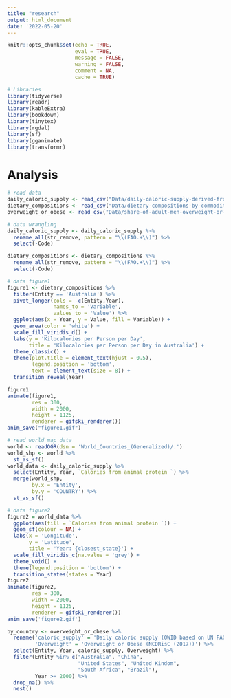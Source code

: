 ```yaml
---
title: "research"
output: html_document
date: '2022-05-20'
---
```


```r
knitr::opts_chunk$set(echo = TRUE,
                      eval = TRUE,
                      message = FALSE, 
                      warning = FALSE,
                      comment = NA,
                      cache = TRUE)
```


```r
# Libraries
library(tidyverse)
library(readr)
library(kableExtra)
library(bookdown)
library(tinytex)
library(rgdal)
library(sf)
library(gganimate)
library(transformr)
```


# Analysis

```r
# read data
daily_caloric_supply <- read_csv("Data/daily-caloric-supply-derived-from-carbohydrates-protein-and-fat.csv")
dietary_compositions <- read_csv("Data/dietary-compositions-by-commodity-group.csv")
overweight_or_obese <- read_csv("Data/share-of-adult-men-overweight-or-obese-vs-daily-supply-of-calories.csv")
```


```r
# data wrangling
daily_caloric_supply <- daily_caloric_supply %>%
  rename_all(str_remove, pattern = "\\(FAO.+\\)") %>%
  select(-Code)

dietary_compositions <- dietary_compositions %>%
  rename_all(str_remove, pattern = "\\(FAO.+\\)") %>%
  select(-Code)
```


```r
# data figure1
figure1 <- dietary_compositions %>% 
  filter(Entity == 'Australia') %>% 
  pivot_longer(cols = -c(Entity,Year),
               names_to = 'Variable',
               values_to = 'Value') %>% 
  ggplot(aes(x = Year, y = Value, fill = Variable)) +
  geom_area(color = 'white') +
  scale_fill_viridis_d() +
  labs(y = 'Kilocalories per Person per Day',
       title = 'Kilocalories per Person per Day in Australia') +
  theme_classic() +
  theme(plot.title = element_text(hjust = 0.5),
        legend.position = 'bottom',
        text = element_text(size = 8)) +
  transition_reveal(Year)

figure1
animate(figure1,
        res = 300,
        width = 2000,
        height = 1125,
        renderer = gifski_renderer())
anim_save("figure1.gif")
```


```r
# read world map data
world <- readOGR(dsn = 'World_Countries_(Generalized)/.')
world_shp <- world %>% 
  st_as_sf()
world_data <- daily_caloric_supply %>%
  select(Entity, Year, `Calories from animal protein `) %>%
  merge(world_shp,
        by.x = 'Entity',
        by.y = 'COUNTRY') %>% 
  st_as_sf()

# data figure2
figure2 = world_data %>%
  ggplot(aes(fill = `Calories from animal protein `)) +
  geom_sf(colour = NA) +
  labs(x = 'Longitude',
       y = 'Latitude',
       title = 'Year: {closest_state}') +
  scale_fill_viridis_c(na.value = 'grey') +
  theme_void() +
  theme(legend.position = 'bottom') +
  transition_states(states = Year)
figure2
animate(figure2,
        res = 300,
        width = 2000,
        height = 1125,
        renderer = gifski_renderer())
anim_save('figure2.gif')
```


```r
by_country <- overweight_or_obese %>% 
  rename('caloric_supply' = 'Daily caloric supply (OWID based on UN FAO & historical sources)',
         'Overweight' = 'Overweight or Obese (NCDRisC (2017))') %>% 
  select(Entity, Year, caloric_supply, Overweight) %>%
  filter(Entity %in% c("Australia", "China",
                       "United States", "United Kindom",
                       "South Africa", "Brazil"),
         Year >= 2000) %>%
  drop_na() %>%
  nest()
```


